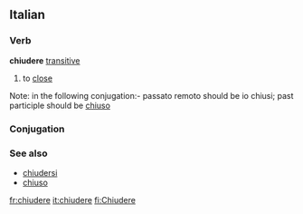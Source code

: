 ==Italian==
===Verb===
'''chiudere''' [[transitive]]
#to [[close]]
Note: in the following conjugation:- passato remoto should be io chiusi; past participle should be [[chiuso]]
===Conjugation===
{{it-conj-ere|chiud|Avere}}

===See also===
*[[chiudersi]]
*[[chiuso]]

[[fr:chiudere]]
[[it:chiudere]]
[[fi:Chiudere]]